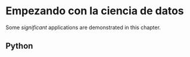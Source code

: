 # Empezando con la ciencia de datos

Some _significant_ applications are demonstrated in this chapter.

## Python
